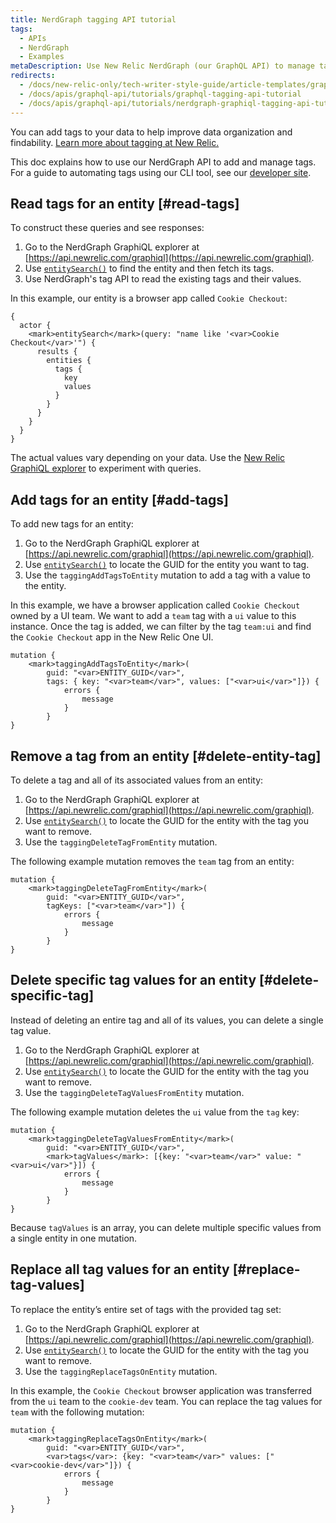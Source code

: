 ```yaml
---
title: NerdGraph tagging API tutorial
tags:
  - APIs
  - NerdGraph
  - Examples
metaDescription: Use New Relic NerdGraph (our GraphQL API) to manage tags attached to your entities.
redirects:
  - /docs/new-relic-only/tech-writer-style-guide/article-templates/graphql-tagging-api-tutorial
  - /docs/apis/graphql-api/tutorials/graphql-tagging-api-tutorial
  - /docs/apis/graphql-api/tutorials/nerdgraph-graphiql-tagging-api-tutorial
---
```


You can add tags to your data to help improve data organization and findability. [Learn more about tagging at New Relic.](/docs/new-relic-one/use-new-relic-one/core-concepts/tagging-use-tags-organize-group-what-you-monitor)

This doc explains how to use our NerdGraph API to add and manage tags. For a guide to automating tags using our CLI tool, see our [developer site](https://developer.newrelic.com/automate-workflows/5-mins-tag-resources/).

## Read tags for an entity [#read-tags]

To construct these queries and see responses:

1. Go to the NerdGraph GraphiQL explorer at [https://api.newrelic.com/graphiql](https://api.newrelic.com/graphiql).
2. Use [`entitySearch()`](/docs/apis/graphql-api/tutorials/use-new-relic-graphql-api-query-entities#search-entity) to find the entity and then fetch its tags.
3. Use NerdGraph's tag API to read the existing tags and their values.

In this example, our entity is a browser app called `Cookie Checkout`:

```
{
  actor {
    <mark>entitySearch</mark>(query: "name like '<var>Cookie Checkout</var>'") {
      results {
        entities {
          tags {
            key
            values
          }
        }
      }
    }
  }
}
```

The actual values vary depending on your data. Use the [New Relic GraphiQL explorer](https://api.newrelic.com/graphiql) to experiment with queries.

## Add tags for an entity [#add-tags]

To add new tags for an entity:

1. Go to the NerdGraph GraphiQL explorer at [https://api.newrelic.com/graphiql](https://api.newrelic.com/graphiql).
2. Use [`entitySearch()`](/docs/apis/graphql-api/tutorials/use-new-relic-graphql-api-query-entities#search-entity) to locate the GUID for the entity you want to tag.
3. Use the `taggingAddTagsToEntity` mutation to add a tag with a value to the entity.

In this example, we have a browser application called `Cookie Checkout` owned by a UI team. We want to add a `team` tag with a `ui` value to this instance. Once the tag is added, we can filter by the tag `team:ui` and find the `Cookie Checkout` app in the New Relic One UI.

```
mutation {
    <mark>taggingAddTagsToEntity</mark>(
        guid: "<var>ENTITY_GUID</var>",
        tags: { key: "<var>team</var>", values: ["<var>ui</var>"]}) {
            errors {
                message
            }
        }
}
```

## Remove a tag from an entity [#delete-entity-tag]

To delete a tag and all of its associated values from an entity:

1. Go to the NerdGraph GraphiQL explorer at [https://api.newrelic.com/graphiql](https://api.newrelic.com/graphiql).
2. Use [`entitySearch()`](/docs/apis/graphql-api/tutorials/use-new-relic-graphql-api-query-entities#search-entity) to locate the GUID for the entity with the tag you want to remove.
3. Use the `taggingDeleteTagFromEntity` mutation.

The following example mutation removes the `team` tag from an entity:

```
mutation {
    <mark>taggingDeleteTagFromEntity</mark>(
        guid: "<var>ENTITY_GUID</var>",
        tagKeys: ["<var>team</var>"]) {
            errors {
                message
            }
        }
}
```

## Delete specific tag values for an entity [#delete-specific-tag]

Instead of deleting an entire tag and all of its values, you can delete a single tag value.

1. Go to the NerdGraph GraphiQL explorer at [https://api.newrelic.com/graphiql](https://api.newrelic.com/graphiql).
2. Use [`entitySearch()`](/docs/apis/graphql-api/tutorials/use-new-relic-graphql-api-query-entities#search-entity) to locate the GUID for the entity with the tag you want to remove.
3. Use the `taggingDeleteTagValuesFromEntity` mutation.

The following example mutation deletes the `ui` value from the `tag` key:

```
mutation {
    <mark>taggingDeleteTagValuesFromEntity</mark>(
        guid: "<var>ENTITY_GUID</var>",
        <mark>tagValues</mark>: [{key: "<var>team</var>" value: "<var>ui</var>"}]) {
            errors {
                message
            }
        }
}
```

Because `tagValues` is an array, you can delete multiple specific values from a single entity in one mutation.

## Replace all tag values for an entity [#replace-tag-values]

To replace the entity’s entire set of tags with the provided tag set:

1. Go to the NerdGraph GraphiQL explorer at [https://api.newrelic.com/graphiql](https://api.newrelic.com/graphiql).
2. Use [`entitySearch()`](/docs/apis/graphql-api/tutorials/use-new-relic-graphql-api-query-entities#search-entity) to locate the GUID for the entity with the tag you want to remove.
3. Use the `taggingReplaceTagsOnEntity` mutation.

In this example, the `Cookie Checkout` browser application was transferred from the `ui` team to the `cookie-dev` team. You can replace the tag values for `team` with the following mutation:

```
mutation {
    <mark>taggingReplaceTagsOnEntity</mark>(
        guid: "<var>ENTITY_GUID</var>",
        <var>tags</var>: {key: "<var>team</var>" values: ["<var>cookie-dev</var>"]}) {
            errors {
                message
            }
        }
}
```
